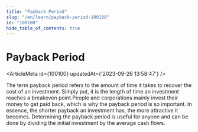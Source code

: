 ```yaml
---
title: "Payback Period"
slug: "/en/learn/payback-period-100100"
id: "100100"
hide_table_of_contents: true
---
```



# Payback Period

<ArticleMeta id={100100} updatedAt={'2023-09-26 13:58:47'} />
<div className='border-solid border-b border-t-0 my-4 border-[var(--ifm-color-gray-300)]' />

The term payback period refers to the amount of time it takes to recover the cost of an investment. Simply put, it is the length of time an investment reaches a breakeven point.People and corporations mainly invest their money to get paid back, which is why the payback period is so important. In essence, the shorter payback an investment has, the more attractive it becomes. Determining the payback period is useful for anyone and can be done by dividing the initial investment by the average cash flows.
